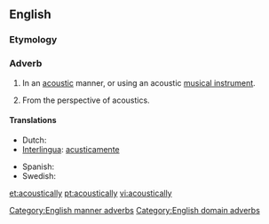 ==English==

===Etymology===
{{suffix|acoustical|ly}}

===Adverb===
{{en-adv|-}}

# {{context|manner}} In an [[acoustic]] manner, or using an acoustic [[musical instrument]].
# {{context|domain}} From the perspective of acoustics.

====Translations====
{{trans-top|in an acoustic manner}}
* Dutch: {{t-|nl|akoestisch}}
* [[Interlingua]]: [[acusticamente]]
{{trans-mid}}
* Spanish: {{t-|es|acústicamente}}
* Swedish: {{t|sv|akustiskt}}
{{trans-bottom}}

[[Category:English manner adverbs]]
[[Category:English domain adverbs]]

[[et:acoustically]]
[[pt:acoustically]]
[[vi:acoustically]]